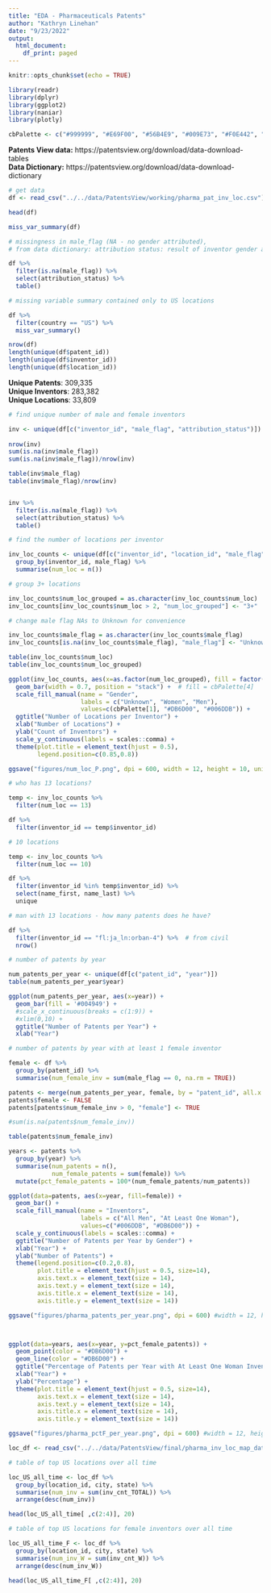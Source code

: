 ```yaml
---
title: "EDA - Pharmaceuticals Patents"
author: "Kathryn Linehan"
date: "9/23/2022"
output: 
  html_document:
    df_print: paged
---
```


```r
knitr::opts_chunk$set(echo = TRUE)
```

```r
library(readr)
library(dplyr)
library(ggplot2)
library(naniar)
library(plotly)

cbPalette <- c("#999999", "#E69F00", "#56B4E9", "#009E73", "#F0E442", "#0072B2", "#D55E00", "#CC79A7")
```
**Patents View data:** https://patentsview.org/download/data-download-tables  
**Data Dictionary:** https://patentsview.org/download/data-download-dictionary


```r
# get data
df <- read_csv("../../data/PatentsView/working/pharma_pat_inv_loc.csv")

head(df)
```

```r
miss_var_summary(df)
```

```r
# missingness in male_flag (NA - no gender attributed), 
# from data dictionary: attribution status: result of inventor gender attribution (1 = inventor gender attributed, 99 = inventor gender not attributed; attribution algorithm failed to assign a gender, 98 = inventor added to the database after attribution was performed) 

df %>%
  filter(is.na(male_flag)) %>%
  select(attribution_status) %>%
  table()

```



```r
# missing variable summary contained only to US locations

df %>% 
  filter(country == "US") %>%
  miss_var_summary()
```



```r
nrow(df)
length(unique(df$patent_id))
length(unique(df$inventor_id))
length(unique(df$location_id))


```
**Unique Patents**: 309,335  
**Unique Inventors**: 283,382  
**Unique Locations**: 33,809  

```r

# find unique number of male and female inventors

inv <- unique(df[c("inventor_id", "male_flag", "attribution_status")]) 
  
nrow(inv)
sum(is.na(inv$male_flag))
sum(is.na(inv$male_flag))/nrow(inv)

table(inv$male_flag)
table(inv$male_flag)/nrow(inv)  


inv %>%
  filter(is.na(male_flag)) %>%
  select(attribution_status) %>%
  table()

```
 
```r
# find the number of locations per inventor

inv_loc_counts <- unique(df[c("inventor_id", "location_id", "male_flag")]) %>%
  group_by(inventor_id, male_flag) %>%
  summarise(num_loc = n())
```

```r
# group 3+ locations

inv_loc_counts$num_loc_grouped = as.character(inv_loc_counts$num_loc)
inv_loc_counts[inv_loc_counts$num_loc > 2, "num_loc_grouped"] <- "3+"

# change male flag NAs to Unknown for convenience

inv_loc_counts$male_flag = as.character(inv_loc_counts$male_flag)
inv_loc_counts[is.na(inv_loc_counts$male_flag), "male_flag"] <- "Unknown"

```

```r
table(inv_loc_counts$num_loc)
table(inv_loc_counts$num_loc_grouped)

ggplot(inv_loc_counts, aes(x=as.factor(num_loc_grouped), fill = factor(male_flag, levels = c("Unknown","0","1")))) + 
  geom_bar(width = 0.7, position = "stack") +  # fill = cbPalette[4]
  scale_fill_manual(name = "Gender", 
                    labels = c("Unknown", "Women", "Men"), 
                    values=c(cbPalette[1], "#DB6D00", "#006DDB")) +
  ggtitle("Number of Locations per Inventor") +
  xlab("Number of Locations") +
  ylab("Count of Inventors") +
  scale_y_continuous(labels = scales::comma) +
  theme(plot.title = element_text(hjust = 0.5),
        legend.position=c(0.85,0.8))

ggsave("figures/num_loc_P.png", dpi = 600, width = 12, height = 10, units = "cm", scale = 1)

```

```r
# who has 13 locations?

temp <- inv_loc_counts %>%
  filter(num_loc == 13)

df %>%
  filter(inventor_id == temp$inventor_id)

# 10 locations

temp <- inv_loc_counts %>%
  filter(num_loc == 10)

df %>%
  filter(inventor_id %in% temp$inventor_id) %>%
  select(name_first, name_last) %>%
  unique

```

```r
# man with 13 locations - how many patents does he have?

df %>%
  filter(inventor_id == "fl:ja_ln:orban-4") %>%  # from civil
  nrow()

```



```r
# number of patents by year

num_patents_per_year <- unique(df[c("patent_id", "year")]) 
table(num_patents_per_year$year)

ggplot(num_patents_per_year, aes(x=year)) + 
  geom_bar(fill = '#004949') +
  #scale_x_continuous(breaks = c(1:9)) +
  #xlim(0,10) +
  ggtitle("Number of Patents per Year") +
  xlab("Year")
```


```r
# number of patents by year with at least 1 female inventor

female <- df %>%
  group_by(patent_id) %>%
  summarise(num_female_inv = sum(male_flag == 0, na.rm = TRUE))

patents <- merge(num_patents_per_year, female, by = "patent_id", all.x = TRUE)
patents$female <- FALSE
patents[patents$num_female_inv > 0, "female"] <- TRUE

#sum(is.na(patents$num_female_inv))
```

```r
table(patents$num_female_inv)
```

```r
years <- patents %>%
  group_by(year) %>%
  summarise(num_patents = n(),
            num_female_patents = sum(female)) %>%
  mutate(pct_female_patents = 100*(num_female_patents/num_patents))
```

```r
ggplot(data=patents, aes(x=year, fill=female)) + 
  geom_bar() +
  scale_fill_manual(name = "Inventors", 
                    labels = c("All Men", "At Least One Woman"), 
                    values=c("#006DDB", "#DB6D00")) +
  scale_y_continuous(labels = scales::comma) +
  ggtitle("Number of Patents per Year by Gender") +
  xlab("Year") +
  ylab("Number of Patents") +
  theme(legend.position=c(0.2,0.8),
        plot.title = element_text(hjust = 0.5, size=14),
        axis.text.x = element_text(size = 14),
        axis.text.y = element_text(size = 14),
        axis.title.x = element_text(size = 14),
        axis.title.y = element_text(size = 14))

ggsave("figures/pharma_patents_per_year.png", dpi = 600) #width = 12, height = 10, units = "cm", scale = 1)



ggplot(data=years, aes(x=year, y=pct_female_patents)) +
  geom_point(color = "#DB6D00") +
  geom_line(color = "#DB6D00") + 
  ggtitle("Percentage of Patents per Year with At Least One Woman Inventor") +
  xlab("Year") +
  ylab("Percentage") +
  theme(plot.title = element_text(hjust = 0.5, size=14),
        axis.text.x = element_text(size = 14),
        axis.text.y = element_text(size = 14),
        axis.title.x = element_text(size = 14),
        axis.title.y = element_text(size = 14))

ggsave("figures/pharma_pctF_per_year.png", dpi = 600) #width = 12, height = 10, units = "cm", scale = 1)


```

```r
loc_df <- read_csv("../../data/PatentsView/final/pharma_inv_loc_map_data.csv")
```

```r
# table of top US locations over all time

loc_US_all_time <- loc_df %>%
  group_by(location_id, city, state) %>%
  summarise(num_inv = sum(inv_cnt_TOTAL)) %>%
  arrange(desc(num_inv)) 

head(loc_US_all_time[ ,c(2:4)], 20)

```

```r
# table of top US locations for female inventors over all time

loc_US_all_time_F <- loc_df %>%
  group_by(location_id, city, state) %>%
  summarise(num_inv_W = sum(inv_cnt_W)) %>%
  arrange(desc(num_inv_W)) 

head(loc_US_all_time_F[ ,c(2:4)], 20)
```






